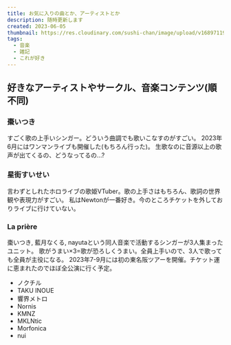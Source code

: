 ```yaml
---
title: お気に入りの曲とか、アーティストとか
description: 随時更新します
created: 2023-06-05
thumbnail: https://res.cloudinary.com/sushi-chan/image/upload/v1689711903/blog/music/m3_2023_crkhrj.jpg
tags:
  - 音楽
  - 雑記
  - これが好き
---
```



## 好きなアーティストやサークル、音楽コンテンツ(順不同)

### 棗いつき

すごく歌の上手いシンガー。どういう曲調でも歌いこなすのがすごい。
2023年6月にはワンマンライブも開催した(もちろん行った)。
生歌なのに音源以上の歌声が出てくるの、どうなってるの...?

<PlayerCard url="https://www.youtube.com/watch?v=cv_fID950bw" />

### 星街すいせい

言わずとしれたホロライブの歌姫VTuber。歌の上手さはもちろん、歌詞の世界観や表現力がすごい。
私はNewtonが一番好き。今のところチケットを外しておりライブに行けていない。

<SpotifyCard url="https://open.spotify.com/track/5WmhZ9jYoJotSilr0SY0qL?si=fd110fe452ff4b20" />

### La prière

棗いつき, 藍月なくる, nayutaという同人音楽で活動するシンガーが3人集まったユニット。
歌がうまい×3=歌が恐ろしくうまい。全員上手いので、3人で歌っても全員が主役になる。
2023年7-9月には初の東名阪ツアーを開催。チケット運に恵まれたのでほぼ全公演に行く予定。

<PlayerCard url="https://www.youtube.com/watch?v=iLYVqdekt6s" />

- ノクチル
- TAKU INOUE
- 響界メトロ
- Nornis
- KMNZ
- MKLNtic
- Morfonica
- nui
